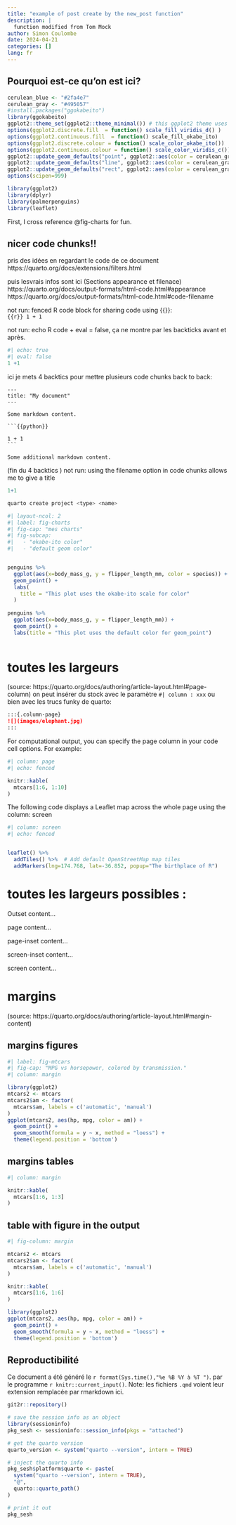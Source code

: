 ```yaml
---
title: "example of post create by the new_post function"
description: |
  function modified from Tom Mock
author: Simon Coulombe
date: 2024-04-21
categories: []
lang: fr
---
```



:::{.callout-tip}
## Pourquoi est-ce qu'on est ici?  
:::

```r
cerulean_blue <- "#2fa4e7"
cerulean_gray <- "#495057"
#install.packages("ggokabeito")
library(ggokabeito)
ggplot2::theme_set(ggplot2::theme_minimal()) # this ggplot2 theme uses roboto condensed font, which works well with the font used for the whole document.
options(ggplot2.discrete.fill  = function() scale_fill_viridis_d() )
options(ggplot2.continuous.fill  = function() scale_fill_okabe_ito)
options(ggplot2.discrete.colour = function() scale_color_okabe_ito())
options(ggplot2.continuous.colour = function() scale_color_viridis_c())
ggplot2::update_geom_defaults("point", ggplot2::aes(color = cerulean_gray))
ggplot2::update_geom_defaults("line", ggplot2::aes(color = cerulean_gray))
ggplot2::update_geom_defaults("rect", ggplot2::aes(color = cerulean_gray, fill = cerulean_gray))
options(scipen=999)

library(ggplot2)
library(dplyr)
library(palmerpenguins)
library(leaflet)
```

First,  I cross reference @fig-charts for fun.  


## nicer code chunks!!   
pris des idées en regardant le code de ce document 
https://quarto.org/docs/extensions/filters.html

puis lesvrais infos sont ici (Sections appearance et filenace)
https://quarto.org/docs/output-formats/html-code.html#appearance
https://quarto.org/docs/output-formats/html-code.html#code-filename


not run: fenced R code block for sharing code using {{}}:  
```{{r}}
1 + 1
```

not run:  echo R code + eval = false, ça ne montre par les backticks avant et après.  
```r
#| echo: true
#| eval: false
1 +1 
```

ici je mets 4 backtics pour mettre plusieurs code chunks back to back:  
````
---
title: "My document"
---

Some markdown content.

```{{python}}

1 + 1
```

Some additional markdown content.
````
(fin du 4 backtics  )
not run:  using the filename option in code chunks allows me to give a title   
```r
1+1
```


```.bash
quarto create project <type> <name>
```

```r
#| layout-ncol: 2
#| label: fig-charts
#| fig-cap: "mes charts"
#| fig-subcap: 
#|   - "okabe-ito color"
#|   - "default geom color"  


penguins %>% 
  ggplot(aes(x=body_mass_g, y = flipper_length_mm, color = species)) +
  geom_point() + 
  labs(
    title = "This plot uses the okabe-ito scale for color"
  )
  
penguins %>% 
  ggplot(aes(x=body_mass_g, y = flipper_length_mm)) +
  geom_point() + 
  labs(title = "This plot uses the default color for geom_point")
  
```



# toutes les largeurs   
(source: https://quarto.org/docs/authoring/article-layout.html#page-column)
on peut insérer du stock avec le paramètre `#| column : xxx` ou bien avec les trucs funky de quarto:

``` markdown
:::{.column-page}
![](images/elephant.jpg)
:::
```

For computational output, you can specify the page column in your code cell options. For example:
```r
#| column: page
#| echo: fenced

knitr::kable(
  mtcars[1:6, 1:10]
)
```

The following code displays a Leaflet map across the whole page using the column: screen 

```r
#| column: screen
#| echo: fenced


leaflet() %>%
  addTiles() %>%  # Add default OpenStreetMap map tiles
  addMarkers(lng=174.768, lat=-36.852, popup="The birthplace of R")
```

# toutes les largeurs possibles :   

:::{.column-body-outset}
Outset content...  
:::

:::{.column-body-page}
page content...  
:::

:::{.column-body-page-inset}
page-inset content...  
:::

:::{.column-body-screen-inset}
screen-inset content...  
:::


:::{.column-body-screen}
screen content...  
:::

# margins   

(source: https://quarto.org/docs/authoring/article-layout.html#margin-content)

## margins figures   

```r
#| label: fig-mtcars
#| fig-cap: "MPG vs horsepower, colored by transmission."
#| column: margin

library(ggplot2)
mtcars2 <- mtcars
mtcars2$am <- factor(
  mtcars$am, labels = c('automatic', 'manual')
)
ggplot(mtcars2, aes(hp, mpg, color = am)) +
  geom_point() +
  geom_smooth(formula = y ~ x, method = "loess") +
  theme(legend.position = 'bottom')
```

## margins tables

```r
#| column: margin

knitr::kable(
  mtcars[1:6, 1:3]
)
``` 

## table with figure in the output    
```r
#| fig-column: margin

mtcars2 <- mtcars
mtcars2$am <- factor(
  mtcars$am, labels = c('automatic', 'manual')
)

knitr::kable(
  mtcars[1:6, 1:6]
)

library(ggplot2)
ggplot(mtcars2, aes(hp, mpg, color = am)) +
  geom_point() +
  geom_smooth(formula = y ~ x, method = "loess") +
  theme(legend.position = 'bottom')
```

<!-- :::{.callout-note collapse="true"} -->
## Reproductibilité  {.unnumbered .unlisted}     
<!-- unlisted doesnt appear in table of contents -->

Ce document a été généré le `r format(Sys.time(),"%e %B %Y à %T ")`.    par le programme `r knitr::current_input()`.  Note: les fichiers `.qmd` voient leur extension remplacée par rmarkdown ici.  

```r
git2r::repository()
```

```r
# save the session info as an object
library(sessioninfo)
pkg_sesh <- sessioninfo::session_info(pkgs = "attached")

# get the quarto version
quarto_version <- system("quarto --version", intern = TRUE)

# inject the quarto info
pkg_sesh$platform$quarto <- paste(
  system("quarto --version", intern = TRUE), 
  "@", 
  quarto::quarto_path()
)

# print it out
pkg_sesh
```
<!-- ::: -->

